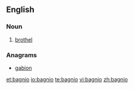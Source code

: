 ==English==

===Noun===
{{en-noun}}
# [[brothel]]

===Anagrams===
* [[gabion#English|gabion]]

[[et:bagnio]]
[[io:bagnio]]
[[te:bagnio]]
[[vi:bagnio]]
[[zh:bagnio]]
